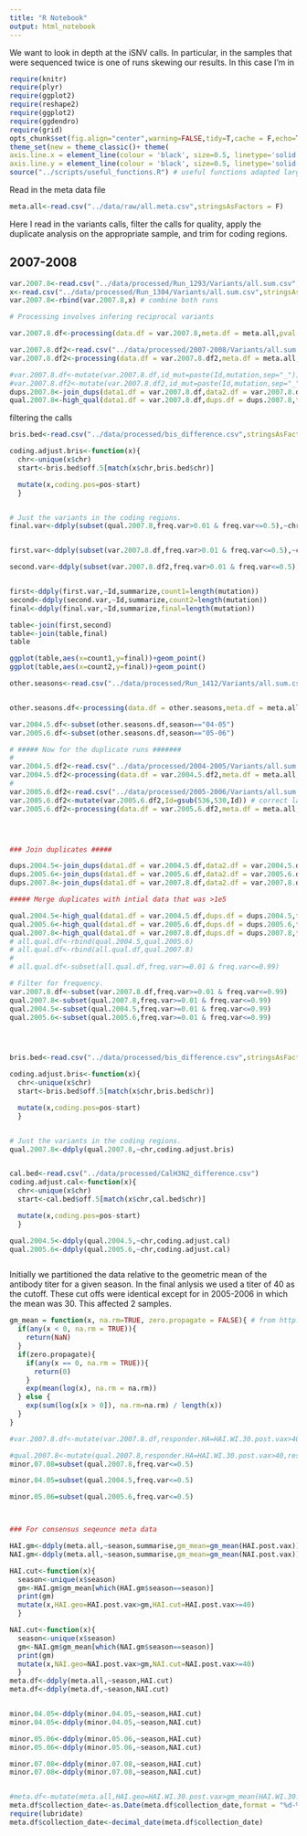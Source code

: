 ```yaml
---
title: "R Notebook"
output: html_notebook
---
```


We want to look in depth at the iSNV calls. In particular, in the samples that were sequenced twice is one of runs skewing our results. In this case I'm in

```r
require(knitr)
require(plyr)
require(ggplot2)
require(reshape2)
require(ggplot2)
require(ggdendro)
require(grid)
opts_chunk$set(fig.align="center",warning=FALSE,tidy=T,cache = F,echo=T)
theme_set(new = theme_classic()+ theme(
axis.line.x = element_line(colour = 'black', size=0.5, linetype='solid'),
axis.line.y = element_line(colour = 'black', size=0.5, linetype='solid'))) # to make nice plots
source("../scripts/useful_functions.R") # useful functions adapted largley from HIVE work 
```

Read in the meta data file
```r
meta.all<-read.csv("../data/raw/all.meta.csv",stringsAsFactors = F)
```

Here I read in the variants calls, filter the calls for quality, apply the duplicate analysis on the appropriate sample, and trim for coding regions.

## 2007-2008


```r

var.2007.8<-read.csv("../data/processed/Run_1293/Variants/all.sum.csv",stringsAsFactors = F)
x<-read.csv("../data/processed/Run_1304/Variants/all.sum.csv",stringsAsFactors = F) # the rest of these samples
var.2007.8<-rbind(var.2007.8,x) # combine both runs

# Processing involves infering reciprocal variants

var.2007.8.df<-processing(data.df = var.2007.8,meta.df = meta.all,pval = 0.01,phred = 35,mapq = 30,read_cut = c(32,94))

var.2007.8.df2<-read.csv("../data/processed/2007-2008/Variants/all.sum.csv",stringsAsFactors = F)
var.2007.8.df2<-processing(data.df = var.2007.8.df2,meta.df = meta.all,pval = 0.01,phred = 35,mapq = 30,read_cut = c(32,94))
```



```r
#var.2007.8.df<-mutate(var.2007.8.df,id_mut=paste(Id,mutation,sep="_"))
#var.2007.8.df2<-mutate(var.2007.8.df2,id_mut=paste(Id,mutation,sep="_"))
dups.2007.8<-join_dups(data1.df = var.2007.8.df,data2.df = var.2007.8.df2)
qual.2007.8<-high_qual(data1.df = var.2007.8.df,dups.df = dups.2007.8,titer = 1e3)
```

filtering the calls
```r
bris.bed<-read.csv("../data/processed/bis_difference.csv",stringsAsFactors = F,comment.char = "#") 

coding.adjust.bris<-function(x){
  chr<-unique(x$chr)
  start<-bris.bed$off.5[match(x$chr,bris.bed$chr)]

  mutate(x,coding.pos=pos-start)
  }


# Just the variants in the coding regions.
final.var<-ddply(subset(qual.2007.8,freq.var>0.01 & freq.var<=0.5),~chr,coding.adjust.bris)


first.var<-ddply(subset(var.2007.8.df,freq.var>0.01 & freq.var<=0.5),~chr,coding.adjust.bris)

second.var<-ddply(subset(var.2007.8.df2,freq.var>0.01 & freq.var<=0.5),~chr,coding.adjust.bris)


first<-ddply(first.var,~Id,summarize,count1=length(mutation))
second<-ddply(second.var,~Id,summarize,count2=length(mutation))
final<-ddply(final.var,~Id,summarize,final=length(mutation))

table<-join(first,second)
table<-join(table,final)  
table

ggplot(table,aes(x=count1,y=final))+geom_point()
ggplot(table,aes(x=count2,y=final))+geom_point()
```


```r
other.seasons<-read.csv("../data/processed/Run_1412/Variants/all.sum.csv",stringsAsFactors = F)


other.seasons.df<-processing(data.df = other.seasons,meta.df = meta.all,pval = 0.01,phred = 35,mapq = 30,read_cut = c(32,94))

var.2004.5.df<-subset(other.seasons.df,season=="04-05")
var.2005.6.df<-subset(other.seasons.df,season=="05-06")

# ##### Now for the duplicate runs #######
# 
var.2004.5.df2<-read.csv("../data/processed/2004-2005/Variants/all.sum.csv",stringsAsFactors = F)
var.2004.5.df2<-processing(data.df = var.2004.5.df2,meta.df = meta.all,pval = 0.01,phred = 35,mapq = 30,read_cut = c(32,94))
# 
var.2005.6.df2<-read.csv("../data/processed/2005-2006/Variants/all.sum.csv",stringsAsFactors = F)
var.2005.6.df2<-mutate(var.2005.6.df2,Id=gsub(536,530,Id)) # correct labling error in this run. There is no sample 536
var.2005.6.df2<-processing(data.df = var.2005.6.df2,meta.df = meta.all,pval = 0.01,phred = 35,mapq = 30,read_cut = c(32,94))




### Join duplicates #####

dups.2004.5<-join_dups(data1.df = var.2004.5.df,data2.df = var.2004.5.df2)
dups.2005.6<-join_dups(data1.df = var.2005.6.df,data2.df = var.2005.6.df2)
dups.2007.8<-join_dups(data1.df = var.2007.8.df,data2.df = var.2007.8.df2)

##### Merge duplicates with intial data that was >1e5

qual.2004.5<-high_qual(data1.df = var.2004.5.df,dups.df = dups.2004.5,titer = 1e3) # only duplicates above 1e3 kept
qual.2005.6<-high_qual(data1.df = var.2005.6.df,dups.df = dups.2005.6,titer = 1e3)
qual.2007.8<-high_qual(data1.df = var.2007.8.df,dups.df = dups.2007.8,titer = 1e3)
# all.qual.df<-rbind(qual.2004.5,qual.2005.6)
# all.qual.df<-rbind(all.qual.df,qual.2007.8)
# 
# all.qual.df<-subset(all.qual.df,freq.var>=0.01 & freq.var<=0.99)

# Filter for frequency.
var.2007.8.df<-subset(var.2007.8.df,freq.var>=0.01 & freq.var<=0.99)
qual.2007.8<-subset(qual.2007.8,freq.var>=0.01 & freq.var<=0.99)
qual.2004.5<-subset(qual.2004.5,freq.var>=0.01 & freq.var<=0.99)
qual.2005.6<-subset(qual.2005.6,freq.var>=0.01 & freq.var<=0.99)




bris.bed<-read.csv("../data/processed/bis_difference.csv",stringsAsFactors = F,comment.char = "#") 

coding.adjust.bris<-function(x){
  chr<-unique(x$chr)
  start<-bris.bed$off.5[match(x$chr,bris.bed$chr)]

  mutate(x,coding.pos=pos-start)
  }


# Just the variants in the coding regions.
qual.2007.8<-ddply(qual.2007.8,~chr,coding.adjust.bris)


cal.bed<-read.csv("../data/processed/CalH3N2_difference.csv")
coding.adjust.cal<-function(x){
  chr<-unique(x$chr)
  start<-cal.bed$off.5[match(x$chr,cal.bed$chr)]

  mutate(x,coding.pos=pos-start)
  }

qual.2004.5<-ddply(qual.2004.5,~chr,coding.adjust.cal)
qual.2005.6<-ddply(qual.2005.6,~chr,coding.adjust.cal)



```

Initially we partitioned the data relative to the geometric mean of the antibody titer for a given season. In the final anlysis we used a titer of 40 as the cutoff. These cut offs were identical except for in 2005-2006 in which the mean was 30. This affected 2 samples.
```r
gm_mean = function(x, na.rm=TRUE, zero.propagate = FALSE){ # from http://stackoverflow.com/questions/2602583/geometric-mean-is-there-a-built-in
  if(any(x < 0, na.rm = TRUE)){
    return(NaN)
  }
  if(zero.propagate){
    if(any(x == 0, na.rm = TRUE)){
      return(0)
    }
    exp(mean(log(x), na.rm = na.rm))
  } else {
    exp(sum(log(x[x > 0]), na.rm=na.rm) / length(x))
  }
}

#var.2007.8.df<-mutate(var.2007.8.df,responder.HA=HAI.WI.30.post.vax>40,responder.NA=NAI.WI.30.post.vax>40,HAI.geo=HAI.WI.30.post.vax>gm_mean(HAI.WI.30.post.vax),NAI.geo=NAI.WI.30.post.vax>gm_mean(NAI.WI.30.post.vax),responder.both=(responder.NA&responder.HA==T), geom.both=(HAI.geo&NAI.geo==T))

#qual.2007.8<-mutate(qual.2007.8,responder.HA=HAI.WI.30.post.vax>40,responder.NA=NAI.WI.30.post.vax>40,HAI.geo=HAI.WI.30.post.vax>gm_mean(HAI.WI.30.post.vax),NAI.geo=NAI.WI.30.post.vax>gm_mean(NAI.WI.30.post.vax),responder.both=(responder.NA&responder.HA==T), geom.both=(HAI.geo&NAI.geo==T))
minor.07.08=subset(qual.2007.8,freq.var<=0.5)

minor.04.05=subset(qual.2004.5,freq.var<=0.5)

minor.05.06=subset(qual.2005.6,freq.var<=0.5)



### For consensus seqeunce meta data

HAI.gm<-ddply(meta.all,~season,summarise,gm_mean=gm_mean(HAI.post.vax))
NAI.gm<-ddply(meta.all,~season,summarise,gm_mean=gm_mean(NAI.post.vax))

HAI.cut<-function(x){
  season<-unique(x$season)
  gm<-HAI.gm$gm_mean[which(HAI.gm$season==season)]
  print(gm)
  mutate(x,HAI.geo=HAI.post.vax>gm,HAI.cut=HAI.post.vax>=40)
  }

NAI.cut<-function(x){
  season<-unique(x$season)
  gm<-NAI.gm$gm_mean[which(NAI.gm$season==season)]
  print(gm)
  mutate(x,NAI.geo=NAI.post.vax>gm,NAI.cut=NAI.post.vax>=40)
  }
meta.df<-ddply(meta.all,~season,HAI.cut)
meta.df<-ddply(meta.df,~season,NAI.cut)


minor.04.05<-ddply(minor.04.05,~season,HAI.cut)
minor.04.05<-ddply(minor.04.05,~season,NAI.cut)

minor.05.06<-ddply(minor.05.06,~season,HAI.cut)
minor.05.06<-ddply(minor.05.06,~season,NAI.cut)

minor.07.08<-ddply(minor.07.08,~season,HAI.cut)
minor.07.08<-ddply(minor.07.08,~season,NAI.cut)


#meta.df<-mutate(meta.all,HAI.geo=HAI.WI.30.post.vax>gm_mean(HAI.WI.30.post.vax),NAI.geo=NAI.WI.30.post.vax>gm_mean(NAI.WI.30.post.vax))
meta.df$collection_date<-as.Date(meta.df$collection_date,format = "%d-%b-%y")
require(lubridate)
meta.df$collection_date<-decimal_date(meta.df$collection_date)


```
